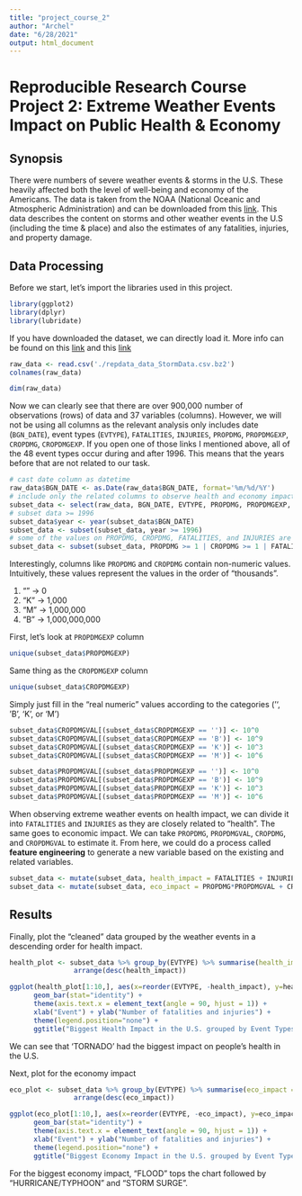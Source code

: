 ```yaml
---
title: "project_course_2"
author: "Archel"
date: "6/28/2021"
output: html_document
---
```


# Reproducible Research Course Project 2: Extreme Weather Events Impact on Public Health & Economy 

## Synopsis
There were numbers of severe weather events & storms in the U.S. These heavily affected both the level of well-being and economy of the Americans. The data is taken from the NOAA (National Oceanic and Atmospheric Administration) and can be downloaded from this [link](https://d396qusza40orc.cloudfront.net/repdata%2Fdata%2FStormData.csv.bz2). This data describes the content on storms and other weather events in the U.S (including the time & place) and also the estimates of any fatalities, injuries, and property damage.

## Data Processing
Before we start, let's import the libraries used in this project.
```r
library(ggplot2)
library(dplyr)
library(lubridate)
```


If you have downloaded the dataset, we can directly load it. More info can be found on this [link](https://d396qusza40orc.cloudfront.net/repdata%2Fpeer2_doc%2Fpd01016005curr.pdf) and this [link](https://d396qusza40orc.cloudfront.net/repdata%2Fpeer2_doc%2FNCDC%20Storm%20Events-FAQ%20Page.pdf)
```r
raw_data <- read.csv('./repdata_data_StormData.csv.bz2')
colnames(raw_data)
```
```r
dim(raw_data)
```

Now we can clearly see that there are over 900,000 number of observations (rows) of data and 37 variables (columns). However, we will not be using all columns as the relevant analysis only includes date (`BGN_DATE`), event types (`EVTYPE`), `FATALITIES`, `INJURIES`, `PROPDMG`, `PROPDMGEXP`, `CROPDMG`, `CROPDMGEXP`. If you open one of those links I mentioned above, all of the 48 event types occur during and after 1996. This means that the years before that are not related to our task.   
```r
# cast date column as datetime
raw_data$BGN_DATE <- as.Date(raw_data$BGN_DATE, format='%m/%d/%Y')
# include only the related columns to observe health and economy impact
subset_data <- select(raw_data, BGN_DATE, EVTYPE, PROPDMG, PROPDMGEXP, CROPDMG, CROPDMGEXP, FATALITIES, INJURIES)
# subset data >= 1996
subset_data$year <- year(subset_data$BGN_DATE)
subset_data <- subset(subset_data, year >= 1996)
# some of the values on PROPDMG, CROPDMG, FATALITIES, and INJURIES are 0, filter them out to get the data we wanted
subset_data <- subset(subset_data, PROPDMG >= 1 | CROPDMG >= 1 | FATALITIES >= 1 | INJURIES >= 1)
```

Interestingly, columns like `PROPDMG` and `CROPDMG` contain non-numeric values. Intuitively, these values represent the values in the order of "thousands".

1. "" -> 0
2. "K" -> 1,000
3. "M" -> 1,000,000
4. "B" -> 1,000,000,000

First, let's look at `PROPDMGEXP` column
```r
unique(subset_data$PROPDMGEXP)
```
Same thing as the `CROPDMGEXP` column
```r
unique(subset_data$CROPDMGEXP)
```
Simply just fill in the "real numeric" values according to the categories ('', 'B', 'K', or 'M')
```r
subset_data$CROPDMGVAL[(subset_data$CROPDMGEXP == '')] <- 10^0
subset_data$CROPDMGVAL[(subset_data$CROPDMGEXP == 'B')] <- 10^9
subset_data$CROPDMGVAL[(subset_data$CROPDMGEXP == 'K')] <- 10^3
subset_data$CROPDMGVAL[(subset_data$CROPDMGEXP == 'M')] <- 10^6

subset_data$PROPDMGVAL[(subset_data$PROPDMGEXP == '')] <- 10^0
subset_data$PROPDMGVAL[(subset_data$PROPDMGEXP == 'B')] <- 10^9
subset_data$PROPDMGVAL[(subset_data$PROPDMGEXP == 'K')] <- 10^3
subset_data$PROPDMGVAL[(subset_data$PROPDMGEXP == 'M')] <- 10^6
```

When observing extreme weather events on health impact, we can divide it into `FATALITIES` and `INJURIES` as they are closely related to "health". The same goes to economic impact. We can take `PROPDMG`, `PROPDMGVAL`, `CROPDMG`, and `CROPDMGVAL` to estimate it. From here, we could do a process called **feature engineering** to generate a new variable based on the existing and related variables.
```r
subset_data <- mutate(subset_data, health_impact = FATALITIES + INJURIES)
subset_data <- mutate(subset_data, eco_impact = PROPDMG*PROPDMGVAL + CROPDMG*CROPDMGVAL)
```

## Results
Finally, plot the "cleaned" data grouped by the weather events in a descending order for health impact.
```r
health_plot <- subset_data %>% group_by(EVTYPE) %>% summarise(health_impact = sum(health_impact)) %>%
                arrange(desc(health_impact))

ggplot(health_plot[1:10,], aes(x=reorder(EVTYPE, -health_impact), y=health_impact, color=EVTYPE)) + 
      geom_bar(stat="identity") + 
      theme(axis.text.x = element_text(angle = 90, hjust = 1)) + 
      xlab("Event") + ylab("Number of fatalities and injuries") +
      theme(legend.position="none") +
      ggtitle("Biggest Health Impact in the U.S. grouped by Event Types")
```
We can see that 'TORNADO' had the biggest impact on people's health in the U.S.

Next, plot for the economy impact
```r
eco_plot <- subset_data %>% group_by(EVTYPE) %>% summarise(eco_impact = sum(eco_impact)) %>%
                arrange(desc(eco_impact))

ggplot(eco_plot[1:10,], aes(x=reorder(EVTYPE, -eco_impact), y=eco_impact, color=EVTYPE)) + 
      geom_bar(stat="identity") + 
      theme(axis.text.x = element_text(angle = 90, hjust = 1)) + 
      xlab("Event") + ylab("Number of fatalities and injuries") +
      theme(legend.position="none") +
      ggtitle("Biggest Economy Impact in the U.S. grouped by Event Types")
```
For the biggest economy impact, "FLOOD" tops the chart followed by "HURRICANE/TYPHOON" and "STORM SURGE".

